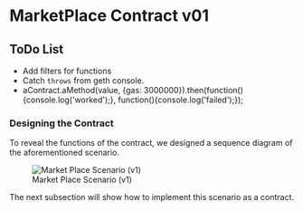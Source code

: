 = MarketPlace Contract v01 =

== ToDo List ==

* Add filters for functions<br />
* Catch <code>throws</code> from geth console.<br />
* aContract.aMethod(value, {gas: 3000000}).then(function(){console.log('worked');}, function(){console.log('failed');});

=== Designing the Contract ===

To reveal the functions of the contract, we designed a sequence diagram of the aforementioned scenario.

[[Image:sequence_diagram.png|Market Place Scenario (v1)]]

The next subsection will show how to implement this scenario as a contract.

